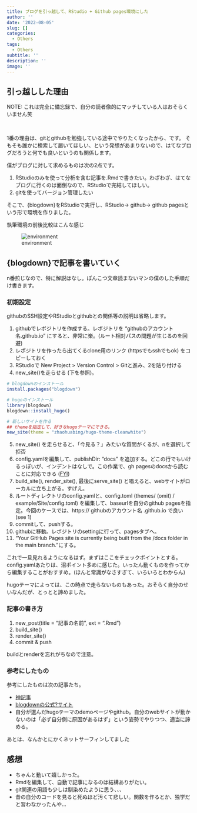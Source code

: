 ```yaml
---
title: ブログを引っ越して、RStudio + Github pages環境にした
author: ''
date: '2022-08-05'
slug: []
categories:
  - Others
tags:
  - Others
subtitle: ''
description: ''
image: ''
---
```


## 引っ越しした理由

NOTE: これは完全に備忘録で、自分の読者像的にマッチしている人はおそらくいません笑

<br>

1番の理由は、gitとgithubを勉強している途中でやりたくなったから、です。
そもそも誰かに検索して届いてほしい、という発想があまりないので、はてなブログだろうと何でも良いというのも関係します。

僕がブログに対して求めるものは次の2点です。

1. RStudioのみを使って分析を含む記事を.Rmdで書きたい。わざわざ、はてなブログに行くのは面倒なので、RStudioで完結してほしい。
2. gitを使ってバージョン管理したい

そこで、{blogdown}をRStudioで実行し、RStudio→ github→ github pagesという形で環境を作りました。

執筆環境の前後比較はこんな感じ

![environment](./index_files/workenvironment.png)

## {blogdown}で記事を書いていく

n番煎じなので、特に解説はなし。ぽんこつ文章読まないマンの僕のした手順だけ書きます。

### 初期設定

githubのSSH設定やRStudioとgithubとの関係等の説明は省略します。

1. githubでレポジトリを作成する。レポジトリを "githubのアカウント名.github.io" にすると、非常に楽。(ルート相対パスの問題が生じるのを回避)
2. レポジトリを作ったら出てくるclone用のリンク (httpsでもsshでもok) をコピーしておく
3. RStudioで New Project > Version Control > Gitと進み、2を貼り付ける
4. new_site()を走らせる (下を参照)。

```r
# blogdownのインストール
install.packages("blogdown")

# hugoのインストール
library(blogdown)
blogdown::install_hugo()

# 新しいサイトを作る
## themeを指定して、好きなhugoテーマにできる。
new_site(theme = "zhaohuabing/hugo-theme-cleanwhite") 
```

5. new_site() を走らせると、「今見る？」みたいな質問がくるが、nを選択して拒否
6. config.yamlを編集して、publishDir: "docs" を追加する。どこの行でもいけるっぽいが、インデントはなしで。この作業で、gh pagesのdocsから読むことに対応できる ([FYI](https://bookdown.org/yihui/blogdown/rstudio-ide.html#fn13))
7. build_site(), render_site(), 最後にserve_site() と唱えると、webサイトがローカルに立ち上がる。すげえ。
8. ルートディレクトリのconfig.yamlと、config.toml (themes/ (omit) / example/Site/config.toml) を編集して、baseurlを自分のgithub pagesを指定。今回のケースでは、https:// githubのアカウント名 .github.io で良い (see 1)
9. commitして、pushする。
10. githubに移動。レポジトリのsettingに行って、pagesタブへ。
11. "Your GitHub Pages site is currently being built from the /docs folder in the main branch."にする。

これで一旦見れるようになるはず。まずはここをチェックポイントとする。
config.yamlあたりは、沼ポイント多めに感じた。いったん動くものを作ってから編集することがおすすめ。(ほんと常識がなさすぎて、いろいろとわからん)

hugoテーマによっては、この時点で走らないものもあった。おそらく自分のせいなんだが、とっとと諦めました。

### 記事の書き方

1. new_post(title = "記事の名前", ext = ".Rmd")
2. build_site()
3. render_site()
4. commit & push

buildとrenderを忘れがちなので注意。

### 参考にしたもの

参考にしたものは次の記事たち。

* [神記事](https://ytake2.github.io/blog2/post/blogdown/)
* [blogdownの公式?サイト](https://bookdown.org/yihui/blogdown/)
* 自分が選んだhugoテーマのdemoページやgithub。自分のwebサイトが動かないのは「必ず自分側に原因があるはず」という姿勢でやりつつ、適当に諦める。

あとは、なんかとにかくネットサーフィンしてました

## 感想

* ちゃんと動いて嬉しかった。
* Rmdを編集して、自動で記事になるのは結構ありがたい。
* git関連の用語も少しは馴染めたように思う、、、
* 昔の自分のコードを見ると死ぬほど汚くて悲しい。関数を作るとか、独学だと習わなかったんや...

